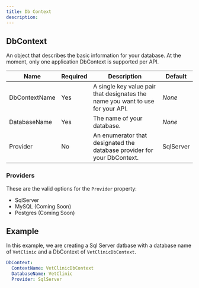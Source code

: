 ```yaml
---
title: Db Context
description: 
---
```


## DbContext

An object that describes the basic information for your database. At the moment, only one application DbContext is supported per API.

| Name          | Required | Description                                                  | Default   |
| ------------- | -------- | ------------------------------------------------------------ | --------- |
| DbContextName | Yes      | A single key value pair that designates the name you want to use for your API. | *None*    |
| DatabaseName  | Yes      | The name of your database.                                   | *None*    |
| Provider      | No       | An enumerator that designated the database provider for your DbContext. | SqlServer |

### Providers
These are the valid options for the `Provider` property:
- SqlServer
- MySQL (Coming Soon)
- Postgres (Coming Soon)

## Example
In this example, we are creating a Sql Server datbase with a database name of `VetClinic` and a DbContext of `VetClinicDbContext`.
```yaml
DbContext:
  ContextName: VetClinicDbContext
  DatabaseName: VetClinic
  Provider: SqlServer
```

